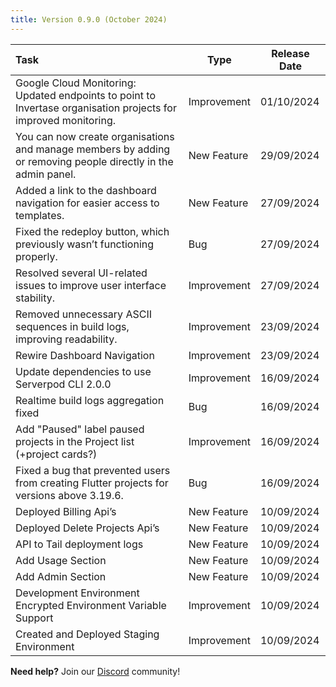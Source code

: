 ```yaml
---
title: Version 0.9.0 (October 2024)
---
```


| Task | Type | Release Date |
| :---- | ----- | ----- |
| Google Cloud Monitoring: Updated endpoints to point to Invertase organisation projects for improved monitoring.  | Improvement | 01/10/2024 |
| You can now create organisations and manage members by adding or removing people directly in the admin panel.  | New Feature  | 29/09/2024 |
| Added a link to the dashboard navigation for easier access to templates.  | New Feature  | 27/09/2024 |
| Fixed the redeploy button, which previously wasn’t functioning properly. | Bug | 27/09/2024 |
| Resolved several UI-related issues to improve user interface stability. | Improvement | 27/09/2024 |
| Removed unnecessary ASCII sequences in build logs, improving readability. | Improvement | 23/09/2024 |
| Rewire Dashboard Navigation | Improvement | 23/09/2024 |
| Update dependencies to use Serverpod CLI 2.0.0 | Improvement | 16/09/2024 |
| Realtime build logs aggregation fixed | Bug | 16/09/2024 |
| Add "Paused" label paused projects in the Project list (+project cards?) | Improvement | 16/09/2024 |
| Fixed a bug that prevented users from creating Flutter projects for versions above 3.19.6. | Bug  | 16/09/2024 |
| Deployed Billing Api’s | New Feature | 10/09/2024 |
| Deployed Delete Projects Api’s | New Feature | 10/09/2024 |
| API to Tail deployment logs | New Feature | 10/09/2024 |
| Add Usage Section | New Feature | 10/09/2024 |
| Add Admin Section | New Feature | 10/09/2024 |
| Development Environment Encrypted Environment Variable Support | Improvement | 10/09/2024 |
| Created and Deployed Staging Environment | Improvement | 10/09/2024 |


**Need help?** Join our [Discord](https://invertase.link/globe-discord) community! 